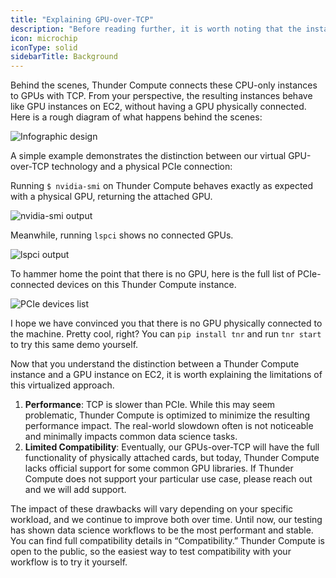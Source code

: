 ```yaml
---
title: "Explaining GPU-over-TCP"
description: "Before reading further, it is worth noting that the instances you interact with through Thunder Compute are, at their core, on-demand CPU-only instances, exactly like you would find on AWS, GCP, or Azure. Intuitively, the CPU-only instances you interact with on Thunder Compute have all of the functionality of EC2 instances. In fact, many of them are EC2 instances."
icon: microchip
iconType: solid
sidebarTitle: Background
---
```


Behind the scenes, Thunder Compute connects these CPU-only instances to GPUs with TCP. From your perspective, the resulting instances behave like GPU instances on EC2, without having a GPU physically connected. Here is a rough diagram of what happens behind the scenes:

<Frame>
  <img src="/images/66ccd2ce082c56b70ca4ea25_Infographic design PCIE TCP-02 (1).png" alt="Infographic design" />
</Frame>

A simple example demonstrates the distinction between our virtual GPU-over-TCP technology and a physical PCIe connection:

Running `$ nvidia-smi` on Thunder Compute behaves exactly as expected with a physical GPU, returning the attached GPU.

<Frame>
  <img src="/images/66c8df7cb8df2ed091a44867_Screenshot 2024-08-18 111525.png" alt="nvidia-smi output" />
</Frame>

Meanwhile, running `lspci` shows no connected GPUs.

<Frame>
  <img src="/images/66c900e7f603ea2370f30818_Screenshot 2024-08-18 111632.png" alt="lspci output" />
</Frame>

To hammer home the point that there is no GPU, here is the full list of PCIe-connected devices on this Thunder Compute instance.

<Frame>
  <img src="/images/66c8dfa65b9cbccf9b43bf9f_Screenshot 2024-08-18 111703.png" alt="PCIe devices list" />
</Frame>

I hope we have convinced you that there is no GPU physically connected to the machine. Pretty cool, right? You can `pip install tnr` and run `tnr start` to try this same demo yourself.

Now that you understand the distinction between a Thunder Compute instance and a GPU instance on EC2, it is worth explaining the limitations of this virtualized approach.

1. **Performance**: TCP is slower than PCIe. While this may seem problematic, Thunder Compute is optimized to minimize the resulting performance impact. The real-world slowdown often is not noticeable and minimally impacts common data science tasks.
2. **Limited Compatibility**: Eventually, our GPUs-over-TCP will have the full functionality of physically attached cards, but today, Thunder Compute lacks official support for some common GPU libraries. If Thunder Compute does not support your particular use case, please reach out and we will add support.

The impact of these drawbacks will vary depending on your specific workload, and we continue to improve both over time. Until now, our testing has shown data science workflows to be the most performant and stable. You can find full compatibility details in “Compatibility.” Thunder Compute is open to the public, so the easiest way to test compatibility with your workflow is to try it yourself.
